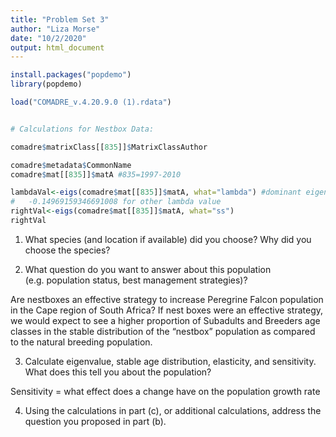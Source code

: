 ```yaml
---
title: "Problem Set 3"
author: "Liza Morse"
date: "10/2/2020"
output: html_document
---
```


```r
install.packages("popdemo")
library(popdemo)

load("COMADRE_v.4.20.9.0 (1).rdata")


# Calculations for Nestbox Data:

comadre$matrixClass[[835]]$MatrixClassAuthor

comadre$metadata$CommonName
comadre$mat[[835]]$matA #835=1997-2010

lambdaVal<-eigs(comadre$mat[[835]]$matA, what="lambda") #dominant eigenvalue
#   -0.14969159346691008 for other lambda value
rightVal<-eigs(comadre$mat[[835]]$matA, what="ss")
rightVal
```
1) What species (and location if available) did you choose? Why did you choose the species?

2) What question do you want to answer about this population (e.g. population status, best management strategies)?

Are nestboxes an effective strategy to increase Peregrine Falcon population in the Cape region of South Africa? If nest boxes were an effective strategy, we would expect to see a higher proportion of Subadults and Breeders age classes in the stable distribution of the "nestbox" population as compared to the natural breeding population.    

3) Calculate eigenvalue, stable age distribution, elasticity, and sensitivity. What does this tell you about the population?

Sensitivity = what effect does a change have on the population growth rate

4) Using the calculations in part (c), or additional calculations, address the question you proposed in part (b).


